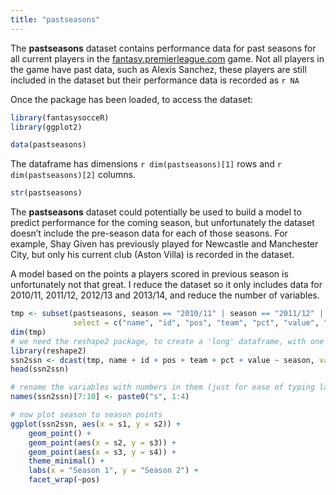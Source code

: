 ```yaml
---
title: "pastseasons"
---
```


The **pastseasons** dataset contains performance data for past seasons for all current players in the [fantasy.premierleague.com](http://fantasy.premierleague.com) game.  Not all players in the game have past data, such as Alexis Sanchez, these players are still included in the dataset but their performance data is recorded as `r NA`

Once the package has been loaded, to access the dataset:
```r
library(fantasysocceR)
library(ggplot2)
```

```r
data(pastseasons)
```

The dataframe has dimensions `r dim(pastseasons)[1]` rows and `r dim(pastseasons)[2]` columns.
```r
str(pastseasons)
```

The **pastseasons** dataset could potentially be used to build a model to predict performance for the coming season, but unfortunately the dataset doesn't include the pre-season data for each of those seasons.  For example, Shay Given has previously played for Newcastle and Manchester City, but only his current club (Aston Villa) is recorded in the dataset.

A model based on the points a players scored in previous season is unfortunately not that great.  I reduce the dataset so it only includes data for 2010/11, 2011/12, 2012/13 and 2013/14, and reduce the number of variables.

```r
tmp <- subset(pastseasons, season == "2010/11" | season == "2011/12" | season == "2012/13" | season == "2013/14",
              select = c("name", "id", "pos", "team", "pct", "value", "season", "fin_val", "ssn_pts"))
dim(tmp)
# we need the reshape2 package, to create a 'long' dataframe, with one player per row
library(reshape2)
ssn2ssn <- dcast(tmp, name + id + pos + team + pct + value ~ season, value.var = "ssn_pts")
head(ssn2ssn)    

# rename the variables with numbers in them (just for ease of typing later)
names(ssn2ssn)[7:10] <- paste0("s", 1:4)

# now plot season to season points
ggplot(ssn2ssn, aes(x = s1, y = s2)) +
    geom_point() +
    geom_point(aes(x = s2, y = s3)) +
    geom_point(aes(x = s3, y = s4)) +
    theme_minimal() +
    labs(x = "Season 1", y = "Season 2") +
    facet_wrap(~pos)
```
